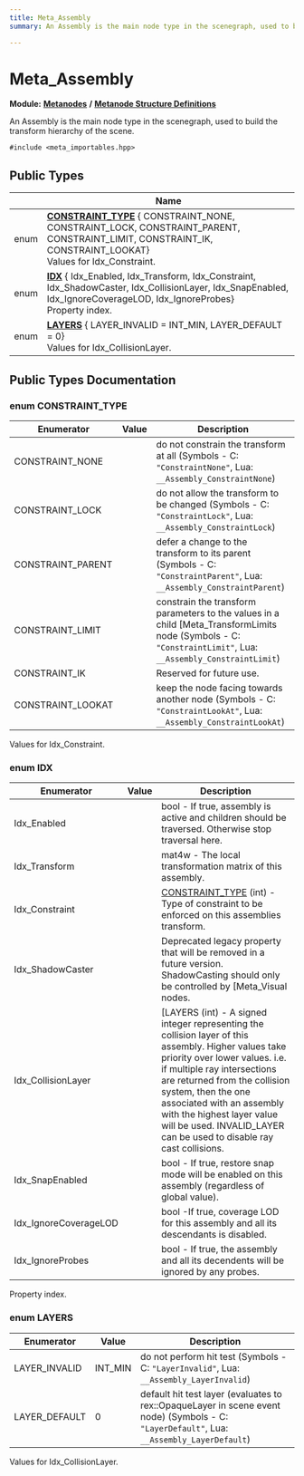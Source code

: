 ```yaml
---
title: Meta_Assembly
summary: An Assembly is the main node type in the scenegraph, used to build the transform hierarchy of the scene. 

---
```


# Meta_Assembly

**Module:** **[Metanodes](../Modules/group__api__metanodes.mdx)** **/** **[Metanode Structure Definitions](../Modules/group__api__metadefs.mdx)**



An Assembly is the main node type in the scenegraph, used to build the transform hierarchy of the scene. 


`#include <meta_importables.hpp>`

## Public Types

|                | Name           |
| -------------- | -------------- |
| enum| **[CONSTRAINT_TYPE](../Classes/struct_meta___assembly.mdx#enum-constraint-type)** { CONSTRAINT_NONE, CONSTRAINT_LOCK, CONSTRAINT_PARENT, CONSTRAINT_LIMIT, CONSTRAINT_IK, CONSTRAINT_LOOKAT}<br />Values for Idx_Constraint.  |
| enum| **[IDX](../Classes/struct_meta___assembly.mdx#enum-idx)** { Idx_Enabled, Idx_Transform, Idx_Constraint, Idx_ShadowCaster, Idx_CollisionLayer, Idx_SnapEnabled, Idx_IgnoreCoverageLOD, Idx_IgnoreProbes}<br />Property index.  |
| enum| **[LAYERS](../Classes/struct_meta___assembly.mdx#enum-layers)** { LAYER_INVALID = INT_MIN, LAYER_DEFAULT = 0}<br />Values for Idx_CollisionLayer.  |

## Public Types Documentation

### enum CONSTRAINT_TYPE

| Enumerator | Value | Description |
| ---------- | ----- | ----------- |
| CONSTRAINT_NONE | | do not constrain the transform at all (Symbols - C: `"ConstraintNone"`, Lua: `__Assembly_ConstraintNone`)   |
| CONSTRAINT_LOCK | | do not allow the transform to be changed (Symbols - C: `"ConstraintLock"`, Lua: `__Assembly_ConstraintLock`)   |
| CONSTRAINT_PARENT | | defer a change to the transform to its parent (Symbols - C: `"ConstraintParent"`, Lua: `__Assembly_ConstraintParent`)   |
| CONSTRAINT_LIMIT | | constrain the transform parameters to the values in a child [Meta_TransformLimits node (Symbols - C: `"ConstraintLimit"`, Lua: `__Assembly_ConstraintLimit`)   |
| CONSTRAINT_IK | | Reserved for future use.   |
| CONSTRAINT_LOOKAT | | keep the node facing towards another node (Symbols - C: `"ConstraintLookAt"`, Lua: `__Assembly_ConstraintLookAt`)   |



Values for Idx_Constraint. 

### enum IDX

| Enumerator | Value | Description |
| ---------- | ----- | ----------- |
| Idx_Enabled | | bool - If true, assembly is active and children should be traversed. Otherwise stop traversal here.   |
| Idx_Transform | | mat4w - The local transformation matrix of this assembly.   |
| Idx_Constraint | | [CONSTRAINT_TYPE](../Classes/struct_meta___assembly.mdx#enum-constraint-type) (int) - Type of constraint to be enforced on this assemblies transform.   |
| Idx_ShadowCaster | | Deprecated legacy property that will be removed in a future version. ShadowCasting should only be controlled by [Meta_Visual nodes.   |
| Idx_CollisionLayer | | [LAYERS (int) - A signed integer representing the collision layer of this assembly. Higher values take priority over lower values. i.e. if multiple ray intersections are returned from the collision system, then the one associated with an assembly with the highest layer value will be used. INVALID_LAYER can be used to disable ray cast collisions.   |
| Idx_SnapEnabled | | bool - If true, restore snap mode will be enabled on this assembly (regardless of global value).   |
| Idx_IgnoreCoverageLOD | | bool -If true, coverage LOD for this assembly and all its descendants is disabled.   |
| Idx_IgnoreProbes | | bool - If true, the assembly and all its decendents will be ignored by any probes.   |



Property index. 

### enum LAYERS

| Enumerator | Value | Description |
| ---------- | ----- | ----------- |
| LAYER_INVALID | INT_MIN| do not perform hit test (Symbols - C: `"LayerInvalid"`, Lua: `__Assembly_LayerInvalid`)   |
| LAYER_DEFAULT | 0| default hit test layer (evaluates to rex::OpaqueLayer in scene event node) (Symbols - C: `"LayerDefault"`, Lua: `__Assembly_LayerDefault`)   |



Values for Idx_CollisionLayer. 

